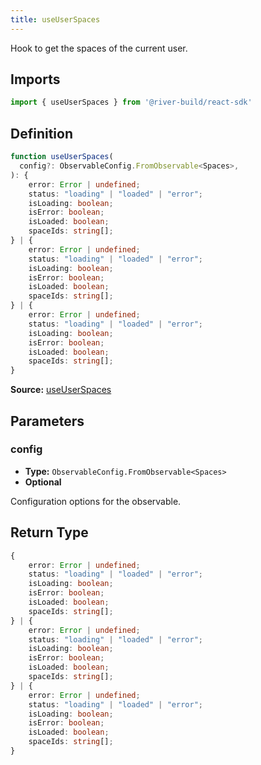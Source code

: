 ```yaml
---
title: useUserSpaces
---
```

Hook to get the spaces of the current user.
## Imports

```ts
import { useUserSpaces } from '@river-build/react-sdk'
```

## Definition

```ts
function useUserSpaces(
  config?: ObservableConfig.FromObservable<Spaces>,
): {
    error: Error | undefined;
    status: "loading" | "loaded" | "error";
    isLoading: boolean;
    isError: boolean;
    isLoaded: boolean;
    spaceIds: string[];
} | {
    error: Error | undefined;
    status: "loading" | "loaded" | "error";
    isLoading: boolean;
    isError: boolean;
    isLoaded: boolean;
    spaceIds: string[];
} | {
    error: Error | undefined;
    status: "loading" | "loaded" | "error";
    isLoading: boolean;
    isError: boolean;
    isLoaded: boolean;
    spaceIds: string[];
}
```

**Source:** [useUserSpaces](https://github.com/river-build/river/blob/main/packages/react-sdk/src/useUserSpaces.ts)

## Parameters

### config

- **Type:** `ObservableConfig.FromObservable<Spaces>`
- **Optional**

Configuration options for the observable.

## Return Type

```ts
{
    error: Error | undefined;
    status: "loading" | "loaded" | "error";
    isLoading: boolean;
    isError: boolean;
    isLoaded: boolean;
    spaceIds: string[];
} | {
    error: Error | undefined;
    status: "loading" | "loaded" | "error";
    isLoading: boolean;
    isError: boolean;
    isLoaded: boolean;
    spaceIds: string[];
} | {
    error: Error | undefined;
    status: "loading" | "loaded" | "error";
    isLoading: boolean;
    isError: boolean;
    isLoaded: boolean;
    spaceIds: string[];
}
```
